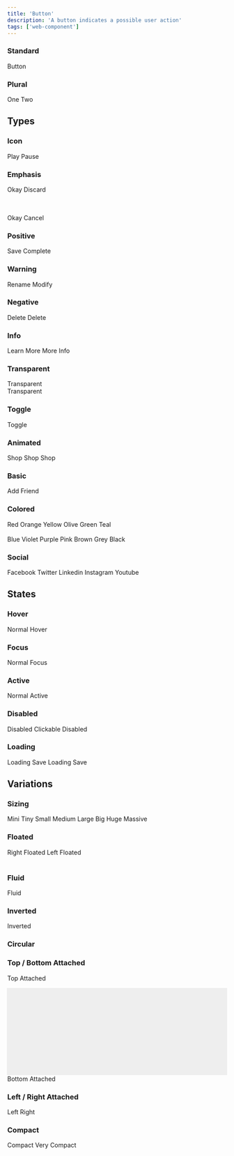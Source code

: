 ```yaml
---
title: 'Button'
description: 'A button indicates a possible user action'
tags: ['web-component']
---
```



### Standard

<UIButton client:visible>Button</UIButton>

### Plural
<UIButtons client:load>
  <UIButton client:visible>One</UIButton>
  <UIButton client:visible>Two</UIButton>
</UIButtons>

## Types

### Icon

<UIButton client:visible icon="pause">Play</UIButton>
<UIButton client:visible icon="pause">Pause</UIButton>

<UIButton client:visible icon="play"></UIButton>
<UIButton client:visible icon="pause"></UIButton>

### Emphasis

<UIButton client:visible primary>Okay</UIButton>
<UIButton client:visible>Discard</UIButton>

<br/><br/>
<UIButton client:visible secondary>Okay</UIButton>
<UIButton client:visible>Cancel</UIButton>


### Positive

<UIButton client:visible positive>Save</UIButton>
<UIButton client:visible subtle-positive icon="check">Complete</UIButton>

### Warning

<UIButton client:visible warning>Rename</UIButton>
<UIButton client:visible subtle-warning icon="edit">Modify</UIButton>

### Negative

<UIButton client:visible negative>Delete</UIButton>
<UIButton client:visible subtle-negative icon="alert circle">Delete</UIButton>

### Info

<UIButton client:visible info>Learn More</UIButton>
<UIButton client:visible subtle-info icon="info">More Info</UIButton>

### Transparent

<div class="transparent segments">
  <div class="light segment">
    <UIButton client:visible transparent>Transparent</UIButton>
  </div>
  <div class="dark segment">
    <UIButton client:visible inverted transparent>Transparent</UIButton>
  </div>
</div>

### Toggle
<UIButton client:visible toggle>Toggle</UIButton>


### Animated
<UIButton client:visible animated>
  <span slot="visible">
    <ui-icon icon="shopping cart"></ui-icon>
  </span>
  <span slot="hidden">Shop</span>
</UIButton>

<UIButton client:visible vertical-animated>
  <span slot="visible">
    <ui-icon icon="shopping cart"></ui-icon>
  </span>
  <span slot="hidden">Shop</span>
</UIButton>

<UIButton client:visible fade-animated>
  <span slot="visible">
    <ui-icon icon="shopping cart"></ui-icon>
  </span>
  <span slot="hidden">Shop</span>
</UIButton>

### Basic
<UIButton client:visible basic icon="user">Add Friend</UIButton>

### Colored
<UIButton client:visible red>Red</UIButton>
<UIButton client:visible orange>Orange</UIButton>
<UIButton client:visible yellow>Yellow</UIButton>
<UIButton client:visible olive>Olive</UIButton>
<UIButton client:visible green>Green</UIButton>
<UIButton client:visible teal>Teal</UIButton>
<br/><br/>
<UIButton client:visible blue>Blue</UIButton>
<UIButton client:visible violet>Violet</UIButton>
<UIButton client:visible purple>Purple</UIButton>
<UIButton client:visible pink>Pink</UIButton>
<UIButton client:visible brown>Brown</UIButton>
<UIButton client:visible grey>Grey</UIButton>
<UIButton client:visible black>Black</UIButton>

### Social
<UIButton client:visible icon="facebook" facebook>Facebook</UIButton>
<UIButton client:visible icon="twitter" twitter>Twitter</UIButton>
<UIButton client:visible icon="linkedin" linkedin>Linkedin</UIButton>
<UIButton client:visible icon="instagram" instagram>Instagram</UIButton>
<UIButton client:visible icon="youtube" youtube>Youtube</UIButton>

## States

### Hover
<UIButton client:visible>Normal</UIButton>
<UIButton client:visible hover>Hover</UIButton>

### Focus
<UIButton client:visible>Normal</UIButton>
<UIButton client:visible focus>Focus</UIButton>

### Active
<UIButton client:visible>Normal</UIButton>
<UIButton client:visible active>Active</UIButton>

### Disabled
<UIButton client:visible disabled>Disabled</UIButton>
<UIButton client:visible clickable-disabled>Clickable Disabled</UIButton>

### Loading
<UIButton client:visible loading>Loading</UIButton>
<UIButton client:visible loading icon="save">Save</UIButton>
<UIButton client:visible primary loading>Loading</UIButton>
<UIButton client:visible primary loading icon="save">Save</UIButton>

## Variations

### Sizing

<UIButton client:visible mini>Mini</UIButton>
<UIButton client:visible tiny>Tiny</UIButton>
<UIButton client:visible small>Small</UIButton>
<UIButton client:visible>Medium</UIButton>
<UIButton client:visible large>Large</UIButton>
<UIButton client:visible big>Big</UIButton>
<UIButton client:visible huge>Huge</UIButton>
<UIButton client:visible massive>Massive</UIButton>

### Floated
<UIButton client:visible right-floated>Right Floated</UIButton>
<UIButton client:visible left-floated>Left Floated</UIButton>
<br/> <br />

### Fluid
<UIButton client:visible fluid>Fluid</UIButton>

### Inverted
<UIButton client:visible inverted>Inverted</UIButton>

### Circular
<UIButton client:visible circular icon="plus"></UIButton>

### Top / Bottom Attached
<UIButton client:visible top-attached>Top Attached</UIButton>
<div style="
    border-left: 1px solid var(--border-color);
    height: 200px;
    background-color: #EEE;
    border-right: 1px solid var(--border-color);
    margin: 0px -1px;"></div>
<UIButton client:visible bottom-attached>Bottom Attached</UIButton>

### Left / Right Attached

<UIButton client:visible left-attached>Left</UIButton>
<UIButton client:visible right-attached>Right</UIButton>

### Compact

<UIButton client:visible compact>Compact</UIButton>
<UIButton client:visible very-compact>Very Compact</UIButton>
